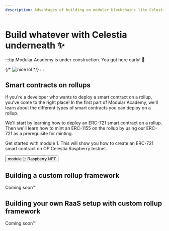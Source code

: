 ```yaml
---
description: Advantages of building on modular blockchains like Celestia.
---
```


# Build whatever with Celestia underneath ✨

:::tip
Modular Academy is under construction. You got here early! 🚧

{/* ![nice lol](https://media1.tenor.com/m/PLL_Hgq-ezsAAAAd/american-psycho-impressive.gif) */}
:::

## Smart contracts on rollups

If you're a developer who wants to deploy a smart contract on a rollup,
you've come to the right place! In the first part of Modular Academy,
we'll learn about the different types of smart contracts you can deploy
on a rollup.

We'll start by learning how to deploy an ERC-721 smart contract on a rollup. Then we'll learn how to mint
an ERC-1155 on the rollup by using our ERC-721 as a prerequisite for minting.

Get started with module 1. This will show you how to
create an ERC-721 smart contract on OP Celestia Raspberry testnet.

<Button href="/modules/1/introduction" variant="accent">module 1: Raspberry NFT</Button>

## Building a custom rollup framework

Coming soon™

## Building your own RaaS setup with custom rollup framework

Coming soon™
